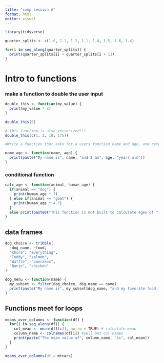 ```yaml
---
title: "comp session A"
format: html
editor: visual
---
```


```r
library(tidyverse)

```

```r
quarter_splits <- c(1.0, 1.1, 1.2, 1.1, 1.4, 1.5, 1.6, 1.4)

for(i in seq_along(quarter_splits)) {
  print(quarter_splits[i] + quarter_splits[i + 1])
}
```

# Intro to functions

### make a function to double the user input

```r
double_this <- function(my_value) {
  print(my_value * 2)
}

double_this(5)

# this function is also vectorized!!!
double_this(c(1, 2, 10, 175))

```

```r
#Write a function that asks for a users function name and age, and returns an exclamation like "My name is __ and I am __ years old

name_age <- function(name, age) {
  print(paste("My name is", name, "and I am", age, "years old"))
}

```

### conditional function

```r
calc_age <- function(animal, human_age) {
  if(animal == "dog") {
    print(human_age * 7)
  } else if(animal == "goat") {
    print(human_age * 4.7)
  }
  else print(paste0("This function is not built to calculate ages of ", animal))
}
```

## data frames

```r
dog_choice <- tribble(
  ~dog_name, ~food, 
  "Khora", "everything",
  "Teddy", "salmon",
  "Waffle", "pancakes",
  "Banjo", "chicken"
)

dog_menu <- function(name) {
  my_subset <- filter(dog_choice, dog_name == name)
  print(paste("My name is", my_subset$dog_name, "and my favorite food is", my_subset$food))
}


```

## Functions meet for loops

```r
means_over_columns <- function(df) {
  for(i in seq_along(df)) {
    col_mean <- mean(df[[i]], na.rm = TRUE) # calculate mean
    column_name <- colnames(df[i]) #pull out col names
    print(paste("The mean value of", column_name, "is", col_mean))
  }
}

means_over_columns(df = mtcars)
```

